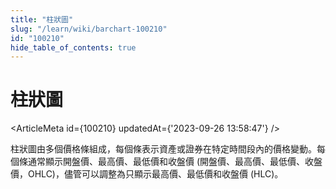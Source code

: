 ```yaml
---
title: "柱狀圖"
slug: "/learn/wiki/barchart-100210"
id: "100210"
hide_table_of_contents: true
---
```



# 柱狀圖

<ArticleMeta id={100210} updatedAt={'2023-09-26 13:58:47'} />
<div className='border-solid border-b border-t-0 my-4 border-[var(--ifm-color-gray-300)]' />

柱狀圖由多個價格條組成，每個條表示資產或證券在特定時間段內的價格變動。每個條通常顯示開盤價、最高價、最低價和收盤價 (開盤價、最高價、最低價、收盤價，OHLC)，儘管可以調整為只顯示最高價、最低價和收盤價 (HLC)。
